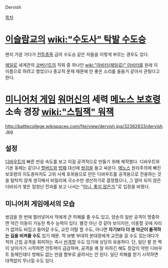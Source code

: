 Dervish

[[목차]]
= [[이슬람교]]의 [[wiki:"수도사" 탁발 수도승]] =
왠지 가끔 가다가 [[전투종족]] 급의 수도승 같은 자들을 이렇게 부르는 경우도 있다.

[[헤일로]] 세계관의 [[코버넌트]]의 직위 중 하나인 [[wiki:"아비터(헤일로)" 아비터]]를 원래 이 이름으로 하려고 했었으나 종교적 문제 때문에 안 좋은 소리를 들을거 같아서 관뒀다고 한다.


= [[미니어처 게임]] [[워머신]]의 세력 [[메노스 보호령]] 소속 경장 [[wiki:"스팀잭" 워잭]] =
http://battlecollege.wikispaces.com/file/view/dervish.jpg/32362833/dervish.jpg
== 설정 ==
[[디바우트]]의 빠른 반응 속도를 보고 이걸 공격적으로 만들기 위해 제작했다. 디바우트와 기본 동체는 같으나 [[할버드]]와 [[방패]] 대신에 [[쌍검]]을 들고 싸운다. [[메노스]] 원리주의에 빠진 보호령의 지도층마저도 고위 사제 호위용으로 만든 디바우트를 공격용으로 전용하는 것을 탐탁치 않게 생각해서 비밀리에 극소수만 생산하기로 결정했으나, 그 얼마 되지 않은 더비쉬가 쌓은 엄청난 전과를 보고 나서는 "[[아니, 좋지 않은가]]."로 입장을 바꿨다.
== 미니어처 게임에서의 모습 ==
쌍검을 한 번에 찔러넣어서 적에게 큰 피해를 줄 수도 있고, 양손의 일반 공격이 명중하면 약간 이동이 가능한 특수 능력이 있다. 별것 아닌 것 같아 보이지만, 이동할 곳에 자리가 없어도 비집고 들어갈 수도, 교전 이탈 할 수도, 아니면 '''자기보다 더 센 아군이 돌격하는 길을 비켜줄 수도''' 있기 때문. 적 보병 부대의 분대장에게 교전을 걸 수도 있는데다가 적의 근접 공격을 회피하는 즉시 [[반격]]할 수도 있기에 상당히 유용하다. 단, 일단 팔 한 짝이 날아가기 시작하면 전투력이 급감하며, 공격을 꽤 잘 피하긴 해도 장갑이 약한 디바우트 동체인데다 방패도 없는 만큼 함부로 굴려서는 안 된다. 일단 피해를 받기 시작하면 대책없이 무너질 수도 있다.
